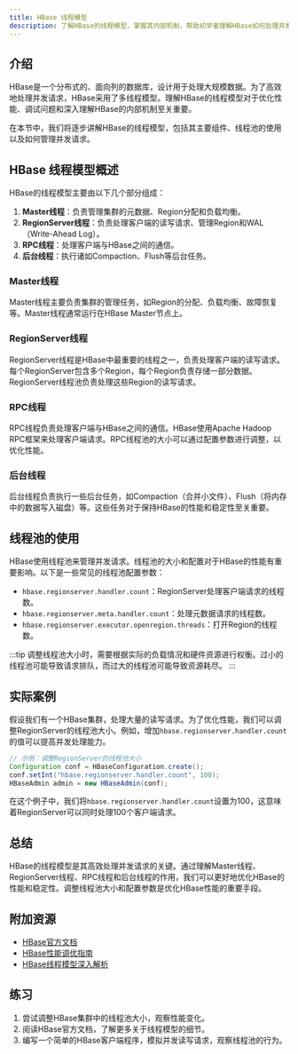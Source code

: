 ```yaml
---
title: HBase 线程模型
description: 了解HBase的线程模型，掌握其内部机制，帮助初学者理解HBase如何处理并发请求和管理资源。
---
```


## 介绍

HBase是一个分布式的、面向列的数据库，设计用于处理大规模数据。为了高效地处理并发请求，HBase采用了多线程模型。理解HBase的线程模型对于优化性能、调试问题和深入理解HBase的内部机制至关重要。

在本节中，我们将逐步讲解HBase的线程模型，包括其主要组件、线程池的使用以及如何管理并发请求。

## HBase 线程模型概述

HBase的线程模型主要由以下几个部分组成：

1. **Master线程**：负责管理集群的元数据、Region分配和负载均衡。
2. **RegionServer线程**：负责处理客户端的读写请求、管理Region和WAL（Write-Ahead Log）。
3. **RPC线程**：处理客户端与HBase之间的通信。
4. **后台线程**：执行诸如Compaction、Flush等后台任务。

### Master线程

Master线程主要负责集群的管理任务，如Region的分配、负载均衡、故障恢复等。Master线程通常运行在HBase Master节点上。

### RegionServer线程

RegionServer线程是HBase中最重要的线程之一，负责处理客户端的读写请求。每个RegionServer包含多个Region，每个Region负责存储一部分数据。RegionServer线程池负责处理这些Region的读写请求。

### RPC线程

RPC线程负责处理客户端与HBase之间的通信。HBase使用Apache Hadoop RPC框架来处理客户端请求。RPC线程池的大小可以通过配置参数进行调整，以优化性能。

### 后台线程

后台线程负责执行一些后台任务，如Compaction（合并小文件）、Flush（将内存中的数据写入磁盘）等。这些任务对于保持HBase的性能和稳定性至关重要。

## 线程池的使用

HBase使用线程池来管理并发请求。线程池的大小和配置对于HBase的性能有重要影响。以下是一些常见的线程池配置参数：

- `hbase.regionserver.handler.count`：RegionServer处理客户端请求的线程数。
- `hbase.regionserver.meta.handler.count`：处理元数据请求的线程数。
- `hbase.regionserver.executor.openregion.threads`：打开Region的线程数。

:::tip
调整线程池大小时，需要根据实际的负载情况和硬件资源进行权衡。过小的线程池可能导致请求排队，而过大的线程池可能导致资源耗尽。
:::

## 实际案例

假设我们有一个HBase集群，处理大量的读写请求。为了优化性能，我们可以调整RegionServer的线程池大小。例如，增加`hbase.regionserver.handler.count`的值可以提高并发处理能力。

```java
// 示例：调整RegionServer的线程池大小
Configuration conf = HBaseConfiguration.create();
conf.setInt("hbase.regionserver.handler.count", 100);
HBaseAdmin admin = new HBaseAdmin(conf);
```

在这个例子中，我们将`hbase.regionserver.handler.count`设置为100，这意味着RegionServer可以同时处理100个客户端请求。

## 总结

HBase的线程模型是其高效处理并发请求的关键。通过理解Master线程、RegionServer线程、RPC线程和后台线程的作用，我们可以更好地优化HBase的性能和稳定性。调整线程池大小和配置参数是优化HBase性能的重要手段。

## 附加资源

- [HBase官方文档](https://hbase.apache.org/book.html)
- [HBase性能调优指南](https://hbase.apache.org/book.html#performance)
- [HBase线程模型深入解析](https://www.slideshare.net/cloudera/hbase-internals)

## 练习

1. 尝试调整HBase集群中的线程池大小，观察性能变化。
2. 阅读HBase官方文档，了解更多关于线程模型的细节。
3. 编写一个简单的HBase客户端程序，模拟并发读写请求，观察线程池的行为。
